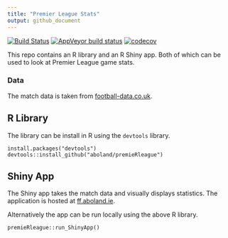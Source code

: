 ```yaml
---
title: "Premier League Stats"
output: github_document
---
```



<!-- README.md is generated from README.Rmd. Please edit that file -->

<!-- badges: start -->
[![Build Status](https://travis-ci.org/aboland/premieRleague.svg?branch=master)](https://travis-ci.org/aboland/premieRleague)
[![AppVeyor build status](https://ci.appveyor.com/api/projects/status/github/aboland/premieRleague?branch=master&svg=true)](https://ci.appveyor.com/project/aboland/premieRleague)
[![codecov](https://codecov.io/gh/aboland/premieRleague/branch/master/graph/badge.svg)](https://codecov.io/gh/aboland/premieRleague)
<!-- badges: end -->
  

This repo contains an R library and an R Shiny app. Both of which can be used to look at Premier League game stats.

### Data

The match data is taken from [football-data.co.uk](http://www.football-data.co.uk).


## R Library

The library can be install in R using the `devtools` library.

```
install.packages("devtools")
devtools::install_github("aboland/premieRleague")
```


## Shiny App
 
The Shiny app takes the match data and visually displays statistics. The application is hosted at [ff.aboland.ie](http://ff.aboland.ie/).

Alternatively the app can be run locally using the above R library.
```
premieRleague::run_ShinyApp()
```
